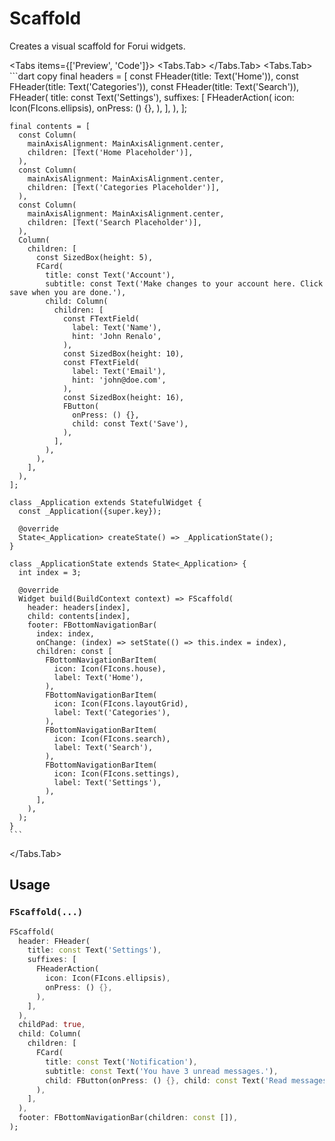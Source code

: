 
# Scaffold

Creates a visual scaffold for Forui widgets.

<LinkBadgeGroup>
    <LinkBadge label="API Reference" href="https://pub.dev/documentation/forui/latest/forui.widgets.scaffold/"/>
</LinkBadgeGroup>

<Tabs items={['Preview', 'Code']}>
  <Tabs.Tab>
    <Widget name='scaffold' query={{}} height={600}/>
  </Tabs.Tab>
  <Tabs.Tab>
    ```dart copy
    final headers = [
      const FHeader(title: Text('Home')),
      const FHeader(title: Text('Categories')),
      const FHeader(title: Text('Search')),
      FHeader(
        title: const Text('Settings'),
        suffixes: [
          FHeaderAction(
            icon: Icon(FIcons.ellipsis),
            onPress: () {},
          ),
        ],
      ),
    ];

    final contents = [
      const Column(
        mainAxisAlignment: MainAxisAlignment.center,
        children: [Text('Home Placeholder')],
      ),
      const Column(
        mainAxisAlignment: MainAxisAlignment.center,
        children: [Text('Categories Placeholder')],
      ),
      const Column(
        mainAxisAlignment: MainAxisAlignment.center,
        children: [Text('Search Placeholder')],
      ),
      Column(
        children: [
          const SizedBox(height: 5),
          FCard(
            title: const Text('Account'),
            subtitle: const Text('Make changes to your account here. Click save when you are done.'),
            child: Column(
              children: [
                const FTextField(
                  label: Text('Name'),
                  hint: 'John Renalo',
                ),
                const SizedBox(height: 10),
                const FTextField(
                  label: Text('Email'),
                  hint: 'john@doe.com',
                ),
                const SizedBox(height: 16),
                FButton(
                  onPress: () {},
                  child: const Text('Save'),
                ),
              ],
            ),
          ),
        ],
      ),
    ];

    class _Application extends StatefulWidget {
      const _Application({super.key});

      @override
      State<_Application> createState() => _ApplicationState();
    }

    class _ApplicationState extends State<_Application> {
      int index = 3;

      @override
      Widget build(BuildContext context) => FScaffold(
        header: headers[index],
        child: contents[index],
        footer: FBottomNavigationBar(
          index: index,
          onChange: (index) => setState(() => this.index = index),
          children: const [
            FBottomNavigationBarItem(
              icon: Icon(FIcons.house),
              label: Text('Home'),
            ),
            FBottomNavigationBarItem(
              icon: Icon(FIcons.layoutGrid),
              label: Text('Categories'),
            ),
            FBottomNavigationBarItem(
              icon: Icon(FIcons.search),
              label: Text('Search'),
            ),
            FBottomNavigationBarItem(
              icon: Icon(FIcons.settings),
              label: Text('Settings'),
            ),
          ],
        ),
      );
    }
    ```

  </Tabs.Tab>
</Tabs>

## Usage

### `FScaffold(...)`

```dart copy
FScaffold(
  header: FHeader(
    title: const Text('Settings'),
    suffixes: [
      FHeaderAction(
        icon: Icon(FIcons.ellipsis),
        onPress: () {},
      ),
    ],
  ),
  childPad: true,
  child: Column(
    children: [
      FCard(
        title: const Text('Notification'),
        subtitle: const Text('You have 3 unread messages.'),
        child: FButton(onPress: () {}, child: const Text('Read messages')),
      ),
    ],
  ),
  footer: FBottomNavigationBar(children: const []),
);
```

